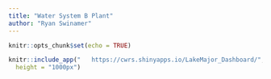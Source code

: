 ---
title: "Water System B Plant"
author: "Ryan Swinamer"
---

```{r setup, include=FALSE}
knitr::opts_chunk$set(echo = TRUE)
```




```{r, echo= FALSE, layout="l-page", fig.cap = "Link to Live Site:    https://cwrs.shinyapps.io/LakeMajor_Dashboard/" }
knitr::include_app("   https://cwrs.shinyapps.io/LakeMajor_Dashboard/",
  height = "1000px")
```
